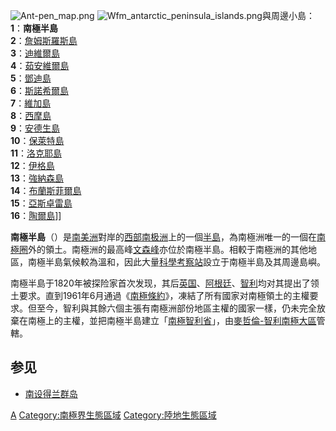 {{Unreferenced|time=2018-05-13T14:56:23+00:00}}

[[File:Ant-pen_map.png|right]]
[[Image:Wfm_antarctic_peninsula_islands.png|thumb]]與周邊小島：<br>'''1'''：'''南極半島'''<br>'''2'''：[[詹姆斯羅斯島|詹姆斯羅斯島]]<br>'''3'''：[[迪維爾島_(南極洲)|迪維爾島]]<br>'''4'''：[[茹安維爾島|茹安維爾島]]<br>'''5'''：[[鄧迪島|鄧迪島]]<br>'''6'''：[[斯諾希爾島|斯諾希爾島]]<br>'''7'''：[[維加島|維加島]]<br>'''8'''：[[西摩島|西摩島]]<br>'''9'''：[[安德生島|安德生島]]<br>'''10'''：[[保萊特島|保萊特島]]<br>'''11'''：[[洛克耶島|洛克耶島]]<br>'''12'''：[[伊格島|伊格島]]<br>'''13'''：[[強納森島|強納森島]]<br>'''14'''：[[布蘭斯菲爾島|布蘭斯菲爾島]]<br>'''15'''：[[亞斯卓雷島|亞斯卓雷島]]<br>'''16'''：[[陶爾島|陶爾島]]]]

'''南極半島'''（{{lang-en|Antarctic Peninsula}}）是[[南美洲|南美洲]]對岸的[[西部南极洲|西部南极洲]]上的一個[[半島|半島]]，為南極洲唯一的一個在[[南極圈|南極圈]]外的領土。南極洲的最高峰[[文森峰|文森峰]]亦位於南極半島。相較于南極洲的其他地區，南極半島氣候較為溫和，因此大量[[科學考察站|科學考察站]]設立于南極半島及其周邊島嶼。

南極半島于1820年被探险家首次发现，其后[[英国|英国]]、[[阿根廷|阿根廷]]、[[智利|智利]]均对其提出了领土要求。直到1961年6月通過《[[南極條約|南極條約]]》，凍結了所有國家对南極領土的主權要求。但至今，智利與其餘六個主張有南極洲部份地區主權的國家一樣，仍未完全放棄在南極上的主權，並把南極半島建立「[[南極智利省|南極智利省]]」，由[[麥哲倫-智利南極大區|麥哲倫-智利南極大區]]管轄。

==参见==
*[[南设得兰群岛|南设得兰群岛]]

{{The Continent of Antarctica}}
{{Authority control}}
[[Category:南極洲半島|A]]
[[Category:南極界生態區域|Category:南極界生態區域]]
[[Category:陸地生態區域|Category:陸地生態區域]]